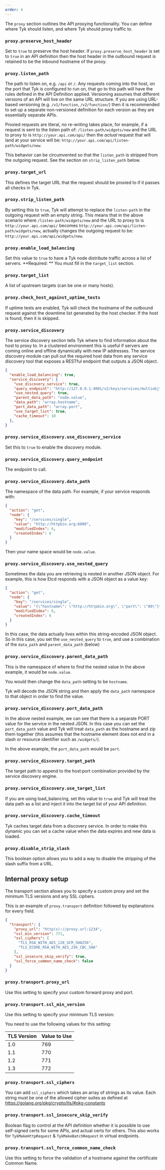 ```yaml
---
order: 4
---
```


The `proxy` section outlines the API proxying functionality. You can define where Tyk should listen, and where Tyk should proxy traffic to.

### `proxy.preserve_host_header` 
Set to `true` to preserve the host header. If `proxy.preserve_host_header` is set to `true` in an API definition then the host header in the outbound request is retained to be the inbound hostname of the proxy.

### `proxy.listen_path`
The path to listen on, e.g. `/api` or `/`. Any requests coming into the host, on the port that Tyk is configured to run on, that go to this path will have the rules defined in the API Definition applied. Versioning assumes that different versions of an API will live on the same URL structure. If you are using URL-based versioning (e.g. `/v1/function`, `/v2/function/`) then it is recommended to set up a separate non-versioned definition for each version as they are essentially separate APIs.
    
Proxied requests are literal, no re-writing takes place, for example, if a request is sent to the listen path of: `/listen-path/widgets/new` and the URL to proxy to is `http://your.api.com/api/` then the *actual* request that will land at your service will be: `http://your.api.com/api/listen-path/widgets/new`.
    
This behavior can be circumvented so that the `listen_path` is stripped from the outgoing request. See the section on `strip_listen_path` below.

### `proxy.target_url`
This defines the target URL that the request should be proxied to if it passes all checks in Tyk.

### `proxy.strip_listen_path`
By setting this to `true`, Tyk will attempt to replace the `listen-path` in the outgoing request with an empty string. This means that in the above scenario where `/listen-path/widgets/new` and the URL to proxy to is `http://your.api.com/api/` becomes `http://your.api.com/api/listen-path/widgets/new`, actually changes the outgoing request to be: `http://your.api.com/api/widgets/new`.

###  `proxy.enable_load_balancing`
Set this value to `true` to have a Tyk node distribute traffic across a list of servers. **Required: ** You must fill in the `target_list` section.

### `proxy.target_list`
A list of upstream targets (can be one or many hosts).

### `proxy.check_host_against_uptime_tests`
If uptime tests are enabled, Tyk will check the hostname of the outbound request against the downtime list generated by the host checker. If the host is found, then it is skipped.

### `proxy.service_discovery`
The service discovery section tells Tyk where to find information about the host to proxy to. In a clustered environment this is useful if servers are coming online and offline dynamically with new IP addresses. The service discovery module can pull out the required host data from any service discovery tool that exposes a RESTful endpoint that outputs a JSON object.

```json
{
  "enable_load_balancing": true,
  "service_discovery": {
    "use_discovery_service": true,
    "query_endpoint": "http://127.0.0.1:4001/v2/keys/services/multiobj",
    "use_nested_query": true,
    "parent_data_path": "node.value",
    "data_path": "array.hostname",
    "port_data_path": "array.port",
    "use_target_list": true,
    "cache_timeout": 10
  },
}
```
        

### `proxy.service_discovery.use_discovery_service`
Set this to `true` to enable the discovery module.

### `proxy.service_discovery.query_endpoint`
The endpoint to call.

### `proxy.service_discovery.data_path`
The namespace of the data path. For example, if your service responds with:

```json
{
  "action": "get",
  "node": {
    "key": "/services/single",
    "value": "http://httpbin.org:6000",
    "modifiedIndex": 6,
    "createdIndex": 6
  }
}
```

Then your name space would be `node.value`.

### `proxy.service_discovery.use_nested_query`
Sometimes the data you are retrieving is nested in another JSON object. For example, this is how Etcd responds with a JSON object as a value key:

```json
{
  "action": "get",
  "node": {
    "key": "/services/single",
    "value": "{\"hostname\": \"http://httpbin.org\", \"port\": \"80\"}",
    "modifiedIndex": 6,
    "createdIndex": 6
  }
}
```


In this case, the data actually lives within this string-encoded JSON object. So in this case, you set the `use_nested_query` to `true`, and use a combination of the `data_path` and `parent_data_path` (below)

### `proxy.service_discovery.parent_data_path`
This is the namespace of where to find the nested value In the above example, it would be `node.value`.
    
You would then change the `data_path` setting to be `hostname`.
    
Tyk will decode the JSON string and then apply the `data_path` namespace to that object in order to find the value.

### `proxy.service_discovery.port_data_path`
In the above nested example, we can see that there is a separate PORT value for the service in the nested JSON. In this case you can set the `port_data_path` value and Tyk will treat `data_path` as the hostname and zip them together (this assumes that the hostname element does not end in a slash or resource identifier such as `/widgets/`).
    
In the above example, the `port_data_path` would be `port`.

### `proxy.service_discovery.target_path`
The target path to append to the host:port combination provided by the service discovery engine.

### `proxy.service_discovery.use_target_list`
If you are using load_balancing, set this value to `true` and Tyk will treat the data path as a list and inject it into the target list of your API definition.

### `proxy.service_discovery.cache_timeout`
Tyk caches target data from a discovery service. In order to make this dynamic you can set a cache value when the data expires and new data is loaded.

### `proxy.disable_strip_slash`
This boolean option allows you to add a way to disable the stripping of the slash suffix from a URL.

## Internal proxy setup

The transport section allows you to specify a custom proxy and set the minimum TLS versions and any SSL ciphers.

This is an example of `proxy.transport` definition followed by explanations for every field.
```json
{
  "transport": {
    "proxy_url": "http(s)://proxy.url:1234",
    "ssl_min_version": 771,
    "ssl_ciphers": [
      "TLS_RSA_WITH_AES_128_GCM_SHA256", 
      "TLS_ECDHE_RSA_WITH_AES_256_CBC_SHA"
    ],
    "ssl_insecure_skip_verify": true,
    "ssl_force_common_name_check": false
  }
}
```
### `proxy.transport.proxy_url`
Use this setting to specify your custom forward proxy and port.

### `proxy.transport.ssl_min_version`
Use this setting to specify your minimum TLS version:

  You need to use the following values for this setting:

| TLS Version   | Value to Use   |
| :--------------- | :---------------- |
|      1.0      |      769       |
|      1.1      |      770       |
|      1.2      |      771       |
|      1.3      |      772       |

### `proxy.transport.ssl_ciphers`
You can add `ssl_ciphers` which takes an array of strings as its value. Each string must be one of the allowed cipher suites as defined at https://golang.org/pkg/crypto/tls/#pkg-constants

### `proxy.transport.ssl_insecure_skip_verify`
Boolean flag to control at the API definition whether it is possible to use self-signed certs for some APIs, and actual certs for others. This also works for `TykMakeHttpRequest` & `TykMakeBatchRequest` in virtual endpoints.

### `proxy.transport.ssl_force_common_name_check`
Use this setting to force the validation of a hostname against the certificate Common Name.
